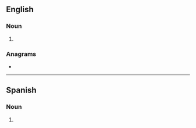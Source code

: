 {{also|DLS|DLs|d/ls|D/Ls}}
==English==

===Noun===
{{head|en|noun plural form}}

# {{plural of|dl|lang=en}}

===Anagrams===
* {{anagrams|en|a=dls|DSL|LDS|LDs|LSD|SDL|SLD}}

----

==Spanish==

===Noun===
{{head|es|noun plural form}}

# {{abbreviation of|dólares|lang=es||[[dollar]]s}}